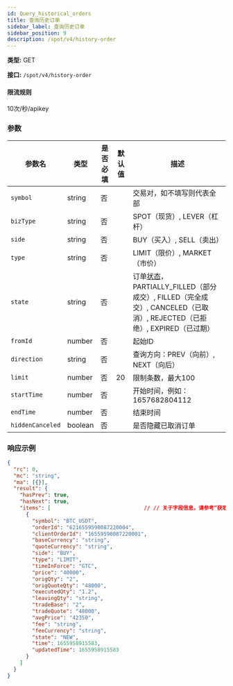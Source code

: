 ```yaml
---
id: Query_historical_orders
title: 查询历史订单
sidebar_label: 查询历史订单
sidebar_position: 9
description: /spot/v4/history-order
---
```


**类型:** GET

**接口:** `/spot/v4/history-order`

#### 限流规则

10次/秒/apikey

### 参数

| 参数名 | 类型 | 是否必填 | 默认值 | 描述 |
| --- | --- | --- | --- | --- |
| `symbol` | string | 否 |  | 交易对，如不填写则代表全部 |
| `bizType` | string | 否 |  | SPOT（现货）, LEVER（杠杆） |
| `side` | string | 否 |  | BUY（买入）, SELL（卖出） |
| `type` | string | 否 |  | LIMIT（限价）, MARKET（市价） |
| `state` | string | 否 |  | 订单[状态](#orderStatus)，PARTIALLY_FILLED（部分成交）, FILLED（完全成交）, CANCELED（已取消）, REJECTED（已拒绝）, EXPIRED（已过期） |
| `fromId` | number | 否 |  | 起始ID |
| `direction` | string | 否 |  | 查询方向：PREV（向前）, NEXT（向后） |
| `limit` | number | 否 | 20 | 限制条数，最大100 |
| `startTime` | number | 否 |  | 开始时间，例如：1657682804112 |
| `endTime` | number | 否 |  | 结束时间 |
| `hiddenCanceled` | boolean | 否 |  | 是否隐藏已取消订单 |

### 响应示例

```json title="响应"
{
  "rc": 0,
  "mc": "string",
  "ma": [{}],
  "result": {
    "hasPrev": true,
    "hasNext": true,
    "items": [                              // // 关于字段信息，请参考“获取单个”接口
      {
        "symbol": "BTC_USDT",
        "orderId": "6216559590087220004",
        "clientOrderId": "16559590087220001",
        "baseCurrency": "string",
        "quoteCurrency": "string",
        "side": "BUY",
        "type": "LIMIT",
        "timeInForce": "GTC",
        "price": "40000",
        "origQty": "2",
        "origQuoteQty": "48000",
        "executedQty": "1.2",
        "leavingQty": "string",
        "tradeBase": "2",
        "tradeQuote": "48000",
        "avgPrice": "42350",
        "fee": "string",
        "feeCurrency": "string",
        "state": "NEW",
        "time": 1655958915583,
        "updatedTime": 1655958915583
      }
    ]
  }
}
```
